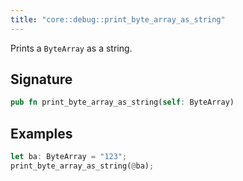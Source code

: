 ```yaml
---
title: "core::debug::print_byte_array_as_string"
---
```


Prints a `ByteArray` as a string.

## Signature

```rust
pub fn print_byte_array_as_string(self: ByteArray)
```




## Examples

```rust
let ba: ByteArray = "123";
print_byte_array_as_string(@ba);
```

